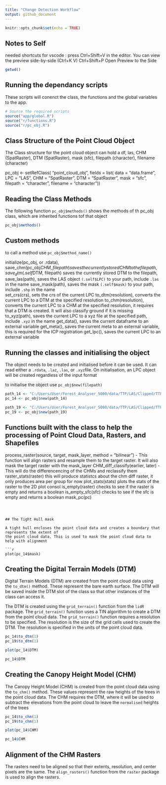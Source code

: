 ```yaml
---
title: "Change Detection Workflow"
output: github_document
---
```


```r
knitr::opts_chunk$set(echo = TRUE)
```

## Notes to Self

needed shortcuts for vscode : press Ctrl+Shift+V in the editor. You can view the preview side-by-side (Ctrl+K V) 
Ctrl+Shift+P Open Preview to the Side

```r

getwd()
```

## Running the dependancy scripts

These scripts will conenct the class, the functions and the global variables to the app.

```r
# Source the required scripts
source("app/global.R")
source("r/functions.R")
source("r/pc_obj.R")
```

## Class Structure of the Point Cloud Object

 The Class structure for the point cloud object can hold 
 a df, las, CHM (SpatRaster), DTM (SpatRaster), mask (sfc), filepath (character), filename (character)

  pc_obj <- setRefClass(
   "point_cloud_obj",
    fields = list(
     data = "data.frame",
     LPC = "LAS",
     CHM = "SpatRaster",
     DTM = "SpatRaster",
     mask = "sfc",
     filepath =  "character",
     filename = "character"))

## Reading the Class Methods


The following function `pc_obj$methods()` shows the methods of th pc_obj class, which are inherited functions tof that object

```r
pc_obj$methods()
```

## Custom methods

to call a method use `pc_obj$method_name()`

initialize(pc_obj, or .rdata),  
save_chm(pc_obj$CHM, filepath) saves the currently stored CHM to the filepath,
save_dtm(.self$DTM, filepath)  saves the currently stored DTM to the filepath,
save_las(path), saves the LAS object `(.self$LPC)` to your path, include `.las` in the name
save_mask(path), saves the mask `(.self$mask)` to your path, include `.shp` in the name      
set_crs(crs), sets the crs of the current LPC
to_dtm(resolution), converts the current LPC to a DTM at the specified resolution
to_chm(resolution), converts the current LPC to a CHM at the specified resolution, it requires that a DTM is created. It will also classify ground if it is missing         
to_xyz(path), saves the current LPC to a xyz file at the specified path, include `.xyz` in the name
get_data(), saves the current dataframe to an external variable
get_meta(), saves the current meta to an external variable, this is required for the ICP registration
get_lpc(),  saves the current LPC to an external variable        


## Running the classes and initialising the object

The object needs to be created and initialised before it can be used. It can read either a `.rdata`, `.laz`, `.las`, or `.xyz `file.
On initialisation, an LPC object will be created regardless of the input format

to initialise the object use `pc_obj$new(filepath)`

```r
path_14 <- "C:/Users/User/Forest_Analyser_5000/data/TTP/LAS/Clipped/TTP_2014_decimate.laz"
pc_14 <- pc_obj$new(path_14)

path_19 <- "C:/Users/User/Forest_Analyser_5000/data/TTP/LAS/Clipped/TTP_2019_decimate.laz"
pc_19 <- pc_obj$new(path_19)
```

## Functions built with the class to help the processing of Point Cloud Data, Rasters, and Shapefiles

process_raster(source, target, mask_layer, method = "bilinear") - This function will align rasters and resample them to the target raster. It will also mask the target raster with the mask_layer
CHM_diff_classify(earlier, later) - This will do the differencencing of the CHMs and reclassify them
raster_stats(raster) this will produce statistcs about the chm diff raster, it only produces area per group for now
plot_stats(stats) plots the stats of the raster to the 2D plot consol
is_empty(raster) checks to see if the raster is empty and returns a boolean
is_empty_sfc(sfc)   checks to see if the sfc is empty and returns a boolean
mask_pc(pc)


```r







```

```


## The Tight Hull mask

A tight hull encloses the point cloud data and creates a boundary that represents the extent of 
the point cloud data. This is used to mask the point cloud data to help with alignment

```r
plot(pc_14$mask)
```


## Creating the Digital Terrain Models (DTM)

Digital Terrain Models (DTM) are created from the point cloud data using the `to_dtm()` method. These represent the bare earth surface.
The DTM will be saved inside the DTM slot of the class so that other instances of the class can access it.

The DTM is created using the `grid_terrain()` function from the `lidR` package. The `grid_terrain()` function uses a TIN algorithm to create a DTM from 
the point cloud data. The `grid_terrain()` function requires a resolution to be specified. 
The resolution is the size of the grid cells used to create the DTM. 
The resolution is specified in the units of the point cloud data. 



```r
pc_14$to_dtm(1)
pc_19$to_dtm(1)

plot(pc_14$DTM)
```

```r

pc_14$DTM
```


## Creating the Canopy Height Model (CHM)

The Canopy Height Model (CHM) is created from the point cloud data using the `to_chm()` method. 
These values represent the raw heights of the trees in the point cloud data.
The CHM requires the DTM, where it will be used to subtract the elevations from the point cloud to leave the `normalised` heights of the trees


```r
pc_14$to_chm(1)
pc_19$to_chm(1)

plot(pc_14$CHM)

```

```r
pc_14$CHM
```


## Alignment of the CHM Rasters

The rasters need to be aligned so that their extents, resolution, and center pixels are the same.
The `align_rasters()` function from the `raster` package is used to align the rasters.


```r


```

```r
```

```r
```

```r
```

```r
```

```r
```